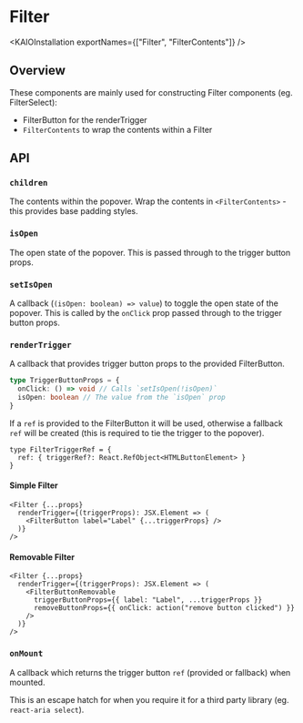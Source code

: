 
<Meta of={FilterStories} />

# Filter

<ResourceLinks
  sourceCode="https://github.com/cultureamp/kaizen-design-system/tree/main/packages/components/src/Filter"
  figma="https://www.figma.com/file/ZRfnoNUXbGZv4eVWLbF4Az/%F0%9F%96%BC%EF%B8%8F-Component-Gallery?type=design&node-id=6-28579&t=bowQ0LWOQKOd0UYS-0"
  designGuidelines="https://cultureamp.atlassian.net/wiki/spaces/DesignSystem/pages/3082093959/Filters"
  className="!kz-mb-8"
/>

<KAIOInstallation exportNames={["Filter", "FilterContents"]} />

## Overview

These components are mainly used for constructing Filter components (eg. <LinkTo pageId="components-filter-select">FilterSelect</LinkTo>):
- <LinkTo pageId="components-filter-filter-buttons">FilterButton</LinkTo> for the renderTrigger
- `FilterContents` to wrap the contents within a Filter

<NoClipCanvas of={FilterStories.SimpleFilter} />

## API

<Controls of={FilterStories.SimpleFilter} />

### `children`

The contents within the popover.
Wrap the contents in `<FilterContents>` - this provides base padding styles.

### `isOpen`

The open state of the popover. This is passed through to the trigger button props.

### `setIsOpen`

A callback (`(isOpen: boolean) => value`) to toggle the open state of the popover.
This is called by the `onClick` prop passed through to the trigger button props.

### `renderTrigger`

A callback that provides trigger button props to the provided <LinkTo pageId="components-filter-filter-buttons">FilterButton</LinkTo>.

```ts
type TriggerButtonProps = {
  onClick: () => void // Calls `setIsOpen(!isOpen)`
  isOpen: boolean // The value from the `isOpen` prop
}

```

If a `ref` is provided to the FilterButton it will be used, otherwise a fallback `ref`
will be created (this is required to tie the trigger to the popover).

```tsx
type FilterTriggerRef = {
  ref: { triggerRef?: React.RefObject<HTMLButtonElement> }
}

```

#### Simple Filter

```tsx
<Filter {...props}
  renderTrigger={(triggerProps): JSX.Element => (
    <FilterButton label="Label" {...triggerProps} />
  )}
/>
```

<NoClipCanvas of={FilterStories.SimpleFilter} />

#### Removable Filter

```tsx
<Filter {...props}
  renderTrigger={(triggerProps): JSX.Element => (
    <FilterButtonRemovable
      triggerButtonProps={{ label: "Label", ...triggerProps }}
      removeButtonProps={{ onClick: action("remove button clicked") }}
    />
  )}
/>
```

<NoClipCanvas of={FilterStories.RemovableFilter} />

### `onMount`

A callback which returns the trigger button `ref` (provided or fallback) when mounted.

This is an escape hatch for when you require it for a third party library (eg. `react-aria select`).
